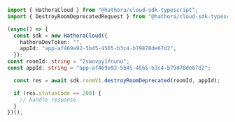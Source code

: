 ```typescript DestroyRoomDeprecated.ts
import { HathoraCloud } from "@hathora/cloud-sdk-typescript";
import { DestroyRoomDeprecatedRequest } from "@hathora/cloud-sdk-typescript/dist/models/operations";

(async() => {
  const sdk = new HathoraCloud({
    hathoraDevToken: "",
    appId: "app-af469a92-5b45-4565-b3c4-b79878de67d2",
  });
const roomId: string = "2swovpy1fnunu";
const appId: string = "app-af469a92-5b45-4565-b3c4-b79878de67d2";

  const res = await sdk.roomV1.destroyRoomDeprecated(roomId, appId);

  if (res.statusCode == 200) {
    // handle response
  }
})();
```
